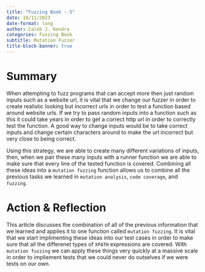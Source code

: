 ```yaml
---
title: "Fuzzing Book - 5"
date: 10/11/2023
date-format: long 
author: Caleb J. Kendra
categories: Fuzzing Book
subtitle: Mutation Fuzzer
title-block-banner: true
---
```


# Summary

When attempting to fuzz programs that can accept more then just random inputs such as a website url, it is vital that we change our fuzzer in order to create realistic looking but incorrect urls in order to test a function based around website urls. If we try to pass random inputs into a function such as this it could take years in order to get a correct http url in order to correctly test the function. A good way to change inputs would be to take correct inputs and change certain characters around to make the url incorrect but very close to being correct.

Using this strategy, we are able to create many different variations of inputs, then, when we pair these many inputs with a runner function we are able to make sure that every line of the tested function is covered. Combining all these ideas into a `mutation fuzzing` function allows us to combine all the previous tasks we learned in `mutation analysis`, `code coverage`, and `fuzzing`.

# Action & Reflection

This article discusses the combination of all of the previous information that we learned and applies it to one function called `mutation fuzzing`. It is vital that we start implimenting these ideas into our test cases in order to make sure that all the differenet types of `XPATH` expressions are covered. With `mutation fuzzing` we can apply these things very quickly at a massive scale in order to impliement tests that we could never do outselves if we were tests on our own.  
